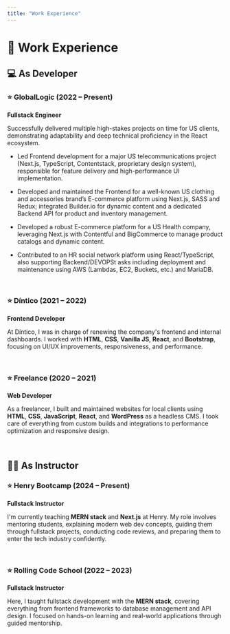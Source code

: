 ---
title: "Work Experience"
---

# 💼 Work Experience

## 💻 As Developer

### ⭐ GlobalLogic (2022 – Present)

**Fullstack Engineer**

Successfully delivered multiple high-stakes projects on time for US clients, demonstrating adaptability and deep technical proficiency in the React ecosystem.

- Led Frontend development for a major US telecommunications project (Next.js, TypeScript, Contentstack, proprietary design system), responsible for feature delivery and high-performance UI implementation.
- Developed and maintained the Frontend for a well-known US clothing and accessories brand’s E-commerce platform using Next.js, SASS and Redux; integrated Builder.io for dynamic content and a dedicated Backend API for product and inventory management.
- Developed a robust E-commerce platform for a US Health company, leveraging Next.js with Contentful and BigCommerce to manage product catalogs and dynamic content.
- Contributed to an HR social network platform using React/TypeScript, also supporting Backend/DEVOPSt asks including deployment and maintenance using AWS (Lambdas, EC2, Buckets, etc.) and MariaDB.

  <br />

### ⭐ Díntico (2021 – 2022)

**Frontend Developer**

At Díntico, I was in charge of renewing the company's frontend and internal dashboards. I worked with **HTML**, **CSS**, **Vanilla JS**, **React**, and **Bootstrap**, focusing on UI/UX improvements, responsiveness, and performance.

<br />

### ⭐ Freelance (2020 – 2021)

**Web Developer**

As a freelancer, I built and maintained websites for local clients using **HTML**, **CSS**, **JavaScript**, **React**, and **WordPress** as a headless CMS. I took care of everything from custom builds and integrations to performance optimization and responsive design.

<br />

## 👨‍🏫 As Instructor

### ⭐ Henry Bootcamp (2024 – Present)

**Fullstack Instructor**

I'm currently teaching **MERN stack** and **Next.js** at Henry. My role involves mentoring students, explaining modern web dev concepts, guiding them through fullstack projects, conducting code reviews, and preparing them to enter the tech industry confidently.

<br />

### ⭐ Rolling Code School (2022 – 2023)

**Fullstack Instructor**

Here, I taught fullstack development with the **MERN stack**, covering everything from frontend frameworks to database management and API design. I focused on hands-on learning and real-world applications through guided mentorship.
